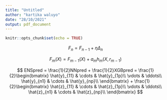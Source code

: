 ```yaml
---
title: "Untitled"
author: "kartika waluyo"
date: "28/10/2021"
output: pdf_document
---
```


```r
knitr::opts_chunk$set(echo = TRUE)
```

$$
F_n = F_{n-1} + \eta\Delta_n
$$


$$
F_m(X) = F_{m-1}(X) + a_mh_m(X,r_{m-1})
$$

$$
ENSpred = \frac{1}{2}NNpred + \frac{1}{2}XGBpred =
\frac{1}{2}\begin{bmatrix}
\hat{y}_{11} & \cdots & \hat{y}_{1p}\\
\vdots & \ddots\\
\hat{y}_{n1} & \cdots & \hat{y}_{np}\\
\end{bmatrix} + 
\frac{1}{2}\begin{bmatrix}
\hat{z}_{11} & \cdots & \hat{z}_{1p}\\
\vdots & \ddots\\
\hat{z}_{n1} & \cdots & \hat{z}_{np}\\
\end{bmatrix}
$$